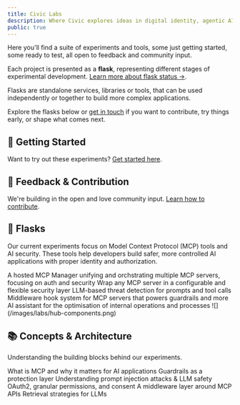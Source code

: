 ```yaml
---
title: Civic Labs
description: Where Civic explores ideas in digital identity, agentic AI, and authorization
public: true
---
```


Here you'll find a suite of experiments and tools, some just getting started, some ready to test, all open to feedback and community input.

Each project is presented as a **flask**, representing different stages of experimental development. [Learn more about flask status →](/labs/flask-status).

Flasks are standalone services, libraries or tools, that can be used independently or together to build more complex applications.

Explore the flasks below or [get in touch](/labs/feedback) if you want to contribute, try things early, or shape what comes next.

## 🚀 Getting Started

Want to try out these experiments? [Get started here](/labs/private).

## 💬 Feedback & Contribution

We're building in the open and love community input. [Learn how to contribute](/labs/feedback).

## 🧪 Flasks

Our current experiments focus on Model Context Protocol (MCP) tools and AI security. These tools help developers build safer, more controlled AI applications with proper identity and authorization.

<CardGroup cols={2}>
  <Card title="MCP Hub" icon="server" href="/labs/projects/mcp-hub">
    A hosted MCP Manager unifying and orchstrating multiple MCP servers, focusing on auth and security
  </Card>
  <Card title="Guardrail Proxy" icon="shield-halved" href="/labs/projects/guardrail-proxy">
    Wrap any MCP server in a configurable and flexible security layer
  </Card>
  <Card title="Bodyguard" icon="shield-virus" href="/labs/projects/bodyguard">
    LLM-based threat detection for prompts and tool calls
  </Card>
  <Card title="Pass-through Proxy" icon="arrows-left-right" href="/labs/projects/passthrough-proxy">
    Middleware hook system for MCP servers that powers guardrails and more
  </Card>
  <Card title="Civic Knowledge" icon="brain" href="/labs/projects/civic-knowledge">
    AI assistant for the optimisation of internal operations and processes
  </Card>
</CardGroup>

<Frame caption="MCP Hub Components" href="/labs/projects/mcp-hub">
    ![](/images/labs/hub-components.png)
</Frame>

## 📚 Concepts & Architecture

Understanding the building blocks behind our experiments.

<CardGroup cols={3}>
  <Card title="Model Context Protocol" icon="plug" href="/labs/concepts/mcp">
    What is MCP and why it matters for AI applications
  </Card>
  <Card title="Guardrails" icon="traffic-light" href="/labs/concepts/guardrails">
    Guardrails as a protection layer
  </Card>
  <Card title="Prompt Injection" icon="syringe" href="/labs/concepts/prompt-injection">
    Understanding prompt injection attacks & LLM safety
  </Card>
  <Card title="Auth Strategies" icon="key" href="/labs/concepts/auth-strategies">
    OAuth2, granular permissions, and consent
  </Card>
  <Card title="Hooks" icon="zap" href="/labs/concepts/hooks">
    A middleware layer around MCP APIs
  </Card>
  <Card title="RAG" icon="magnifying-glass" href="/labs/concepts/rag">
    Retrieval strategies for LLMs
  </Card>
</CardGroup>